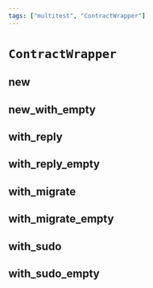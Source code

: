 ```yaml
---
tags: ["multitest", "ContractWrapper"]
---
```


# `ContractWrapper`

## new

## new_with_empty

## with_reply

## with_reply_empty

## with_migrate

## with_migrate_empty

## with_sudo

## with_sudo_empty
